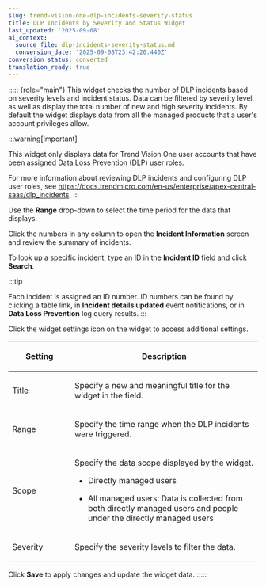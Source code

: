 ```yaml
---
slug: trend-vision-one-dlp-incidents-severity-status
title: DLP Incidents by Severity and Status Widget
last_updated: '2025-09-08'
ai_context:
  source_file: dlp-incidents-severity-status.md
  conversion_date: '2025-09-08T23:42:20.440Z'
conversion_status: converted
translation_ready: true
---
```


::::: {role="main"}
This widget checks the number of DLP incidents based on severity levels and incident status. Data can be filtered by severity level, as well as display the total number of new and high severity incidents. By default the widget displays data from all the managed products that a user's account privileges allow.

:::warning[Important]

This widget only displays data for Trend Vision One user accounts that have been assigned Data Loss Prevention (DLP) user roles.

For more information about reviewing DLP incidents and configuring DLP user roles, see <https://docs.trendmicro.com/en-us/enterprise/apex-central-saas/dlp_incidents>.
:::

Use the **Range** drop-down to select the time period for the data that displays.

Click the numbers in any column to open the **Incident Information** screen and review the summary of incidents.

To look up a specific incident, type an ID in the **Incident ID** field and click **Search**.

:::tip

Each incident is assigned an ID number. ID numbers can be found by clicking a table link, in **Incident details updated** event notifications, or in **Data Loss Prevention** log query results.
:::

Click the widget settings icon on the widget to access additional settings.

<table>
<colgroup>
<col style="width: 25%" />
<col style="width: 75%" />
</colgroup>
<thead>
<tr>
<th><p>Setting</p></th>
<th><p>Description</p></th>
</tr>
</thead>
<tbody>
<tr>
<td><p>Title</p></td>
<td><p>Specify a new and meaningful title for the widget in the field.</p></td>
</tr>
<tr>
<td><p>Range</p></td>
<td><p>Specify the time range when the DLP incidents were triggered.</p></td>
</tr>
<tr>
<td><p>Scope</p></td>
<td><p>Specify the data scope displayed by the widget.</p>
<ul>
<li><p>Directly managed users</p></li>
<li><p>All managed users: Data is collected from both directly managed users and people under the directly managed users</p></li>
</ul></td>
</tr>
<tr>
<td><p>Severity</p></td>
<td><p>Specify the severity levels to filter the data.</p></td>
</tr>
</tbody>
</table>

Click **Save** to apply changes and update the widget data.
:::::
